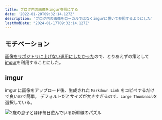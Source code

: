 ```yaml
---
title: ブログ内の画像をimgur参照にする
date: '2022-01-20T09:32:14.127Z'
description: 'ブログ内の画像をローカルではなくimgurに置いて参照するようにした'
lastModDate: "2024-01-17T09:32:14.127Z"
---
```


## モチベーション

[画像をリポジトリに上げない運用にしたかった](../2022-01-16)ので、とりあえずの策として[imgur](https://imgur.com/)を利用することにした。

## imgur

imgur に画像をアップロード後、生成された `Markdown Link` をコピペするだけで良いので簡単。
デフォルトだとサイズが大きすぎるので、`Large Thumbnail`を選択している。

![2歳の息子とほぼ毎日遊んでいる新幹線のパズル](https://i.imgur.com/dtg4wtFl.jpg)
